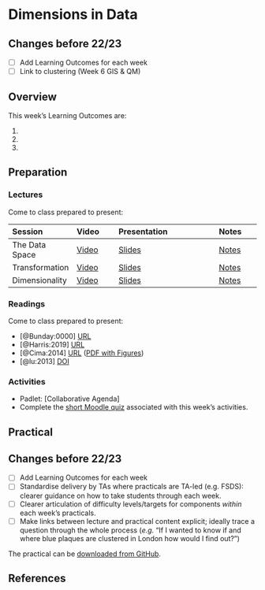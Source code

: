 # Dimensions in Data

:::{.callout-warning}
## Changes before 22/23

- [ ] Add Learning Outcomes for each week
- [ ] Link to clustering (Week 6 GIS & QM) 
:::

## Overview

::: {.callout-important}
This week's Learning Outcomes are:

1. 
2. 
3. 
::: 


## Preparation


### Lectures

Come to class prepared to present:

| Session | Video | Presentation | Notes |
| :------ | :---- | :----------- | :---- |
| The Data Space | [Video](https://web.microsoftstream.com/video/9c365da5-81b4-43f8-8296-16086f3f5887) | [Slides](../lectures/8.1-Data_Space.qmd) | [Notes]() |
| Transformation | [Video](https://web.microsoftstream.com/video/070225ac-285b-4408-8c2a-35e223b79845) | [Slides](../lectures/8.2-Transformation.qmd) | [Notes]() |
| Dimensionality | [Video](https://web.microsoftstream.com/video/9b47ffbb-de09-4538-bf84-66decfd1250b) | [Slides](../lectures/8.3-Dimensionality.qmd) | [Notes]() |

### Readings

Come to class prepared to present:

- [@Bunday:0000] [URL](https://www.ucl.ac.uk/~ucahhwi/AFinalTale.pdf)
- [@Harris:2019] [URL](https://rpubs.com/profrichharris/uni-rankings)
- [@Cima:2014] [URL](https://priceonomics.com/the-most-and-least-diverse-cities-in-america/) ([PDF with Figures](https://github.com/jreades/fsds/blob/master/docs/The_Least_Segregated_Cities_in_America.pdf))
- [@lu:2013] [DOI](https://doi.org/10.1111/j.1467-9639.2012.00524.x)

### Activities

- Padlet: [Collaborative Agenda]
- Complete the [short Moodle quiz](https://moodle.ucl.ac.uk/mod/quiz/view.php?id=2621322) associated with this week's activities.

## Practical

:::{.callout-warning}
## Changes before 22/23
- [ ] Add Learning Outcomes for each week
- [ ] Standardise delivery by TAs where practicals are TA-led (e.g. FSDS): clearer guidance on how to take students through each week.
- [ ] Clearer articulation of difficulty levels/targets for components *within* each week’s practicals.
- [ ] Make links between lecture and practical content explicit; ideally trace a question through the whole process (*e.g.* “If I wanted to know if and where blue plaques are clustered in London how would I find out?”)
:::

The practical can be [downloaded from GitHub](https://github.com/jreades/fsds/blob/master/practicals/Practical-09-Dimensions_in_Data.ipynb).

## References

